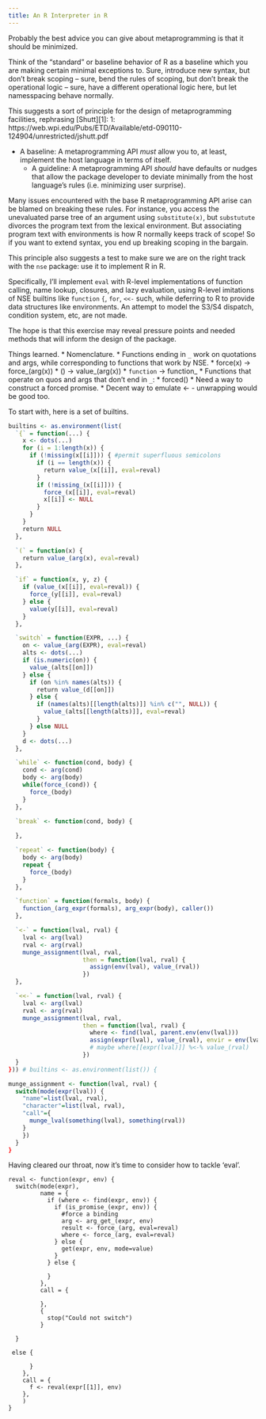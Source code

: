 ```yaml
---
title: An R Interpreter in R
---
```


Probably the best advice you can give about metaprogramming is that it
should be minimized.

Think of the "standard" or baseline behavior of R as a baseline which
you are making certain minimal exceptions to.  Sure, introduce new
syntax, but don't break scoping -- sure, bend the rules of scoping,
but don't break the operational logic -- sure, have a different
operational logic here, but let namesspacing behave normally.

This suggests a sort of principle for the design of metaprogramming
facilities, rephrasing [Shutt][1]: 1:
https://web.wpi.edu/Pubs/ETD/Available/etd-090110-124904/unrestricted/jshutt.pdf

* A baseline: A metaprogramming API *must* allow you to, at least, implement
  the host language in terms of itself.
  * A guideline: A metaprogramming API _should_ have defaults or
    nudges that allow the package developer to deviate minimally from
    the host language's rules (i.e. minimizing user surprise).

Many issues encountered with the base R metaprogramming API arise can
be blamed on breaking these rules. For instance, you access the
unevaluated parse tree of an argument using `substitute(x)`, but
`substutute` divorces the program text from the lexical
environment. But associating program text with environments is how R
normally keeps track of scope! So if you want to extend syntax, you end
up breaking scoping in the bargain.

This principle also suggests a test to make sure we are on the right
track with the `nse` package: use it to implement R in R.

Specifically, I'll implement `eval` with R-level implementations of
function calling, name lookup, closures, and lazy evaluation, using
R-level imitations of NSE builtins like `function` `{`, `for`, `<<-` such,
while deferring to R to provide data structures like environments.
An attempt to model the S3/S4 dispatch, condition system, etc, are not made.

The hope is that this exercise may reveal pressure points and needed
methods that will inform the design of the package.

Things learned.
* Nomenclature.
  * Functions ending in `_` work on quotations and args, while
    corresponding to functions that work by NSE.
    * force(x) -> force_(arg(x))
    * () -> value_(arg(x))
    * `function` -> function_
  * Functions that operate on quos and args that don't end in `_`:
    * forced()
* Need a way to construct a forced promise.
* Decent way to emulate <- - unwrapping would be good too.


To start with, here is a set of builtins.

```R
builtins <- as.environment(list(
  `{` = function(...) {
    x <- dots(...)
    for (i = 1:length(x)) {
      if (!missing(x[[i]])) { #permit superfluous semicolons
        if (i == length(x)) {
          return value_(x[[i]], eval=reval)
        }
        if (!missing_(x[[i]])) {
          force_(x[[i]], eval=reval) 
          x[[i]] <- NULL
        }
      }
    }
    return NULL
  },

  `(` = function(x) {
    return value_(arg(x), eval=reval)
  },

  `if` = function(x, y, z) {
    if (value_(x[[i]], eval=reval)) {
      force_(y[[i]], eval=reval)
    } else {
      value(y[[i]], eval=reval)
    }
  },

  `switch` = function(EXPR, ...) {
    on <- value_(arg(EXPR), eval=reval)
    alts <- dots(...)
    if (is.numeric(on)) {
      value_(alts[[on]])
    } else {
      if (on %in% names(alts)) {
        return value_(d[[on]])
      } else {
        if (names(alts)[[length(alts)]] %in% c("", NULL)) {
          value_(alts[[length(alts)]], eval=reval)
        }
      } else NULL
    }
    d <- dots(...)
  },

  `while` <- function(cond, body) {
    cond <- arg(cond)
    body <- arg(body)
    while(force_(cond)) {
      force_(body)
    }
  },

  `break` <- function(cond, body) {
    
  },

  `repeat` <- function(body) {
    body <- arg(body)
    repeat {
      force_(body)
    }
  },

  `function` = function(formals, body) {
    function_(arg_expr(formals), arg_expr(body), caller())
  },

  `<-` = function(lval, rval) {
    lval <- arg(lval)
    rval <- arg(rval)
    munge_assignment(lval, rval,
                     then = function(lval, rval) {
                       assign(env(lval), value_(rval))
                     })
  },

  `<<-` = function(lval, rval) {
    lval <- arg(lval)
    rval <- arg(rval)
    munge_assignment(lval, rval,
                     then = function(lval, rval) {
                       where <- find(lval, parent.env(env(lval)))
                       assign(expr(lval), value_(rval), envir = env(lval))
                       # maybe where[[expr(lval)]] %<-% value_(rval)
                     })
  }
})) # builtins <- as.environment(list()) {

munge_assignment <- function(lval, rval) {
  switch(mode(expr(lval)) {
    "name"=list(lval, rval),
    "character"=list(lval, rval),
    "call"={
      munge_lval(something(lval), something(rval))
    }
    })
  }
}
```

Having cleared our throat, now it's time to consider how to tackle 'eval'.

```
reval <- function(expr, env) {
  switch(mode(expr), 
         name = {
           if (where <- find(expr, env)) {
             if (is_promise_(expr, env)) {
               #force a binding
               arg <- arg_get_(expr, env)
               result <- force_(arg, eval=reval)
               where <- force_(arg, eval=reval)
             } else {
               get(expr, env, mode=value)
             }
           } else {
             
           }
         },
         call = {

         },
         {
           stop("Could not switch")
         }
         
  }
             
 else {

      }
    },
    call = {
      f <- reval(expr[[1]], env)
    },
    )
}

```
